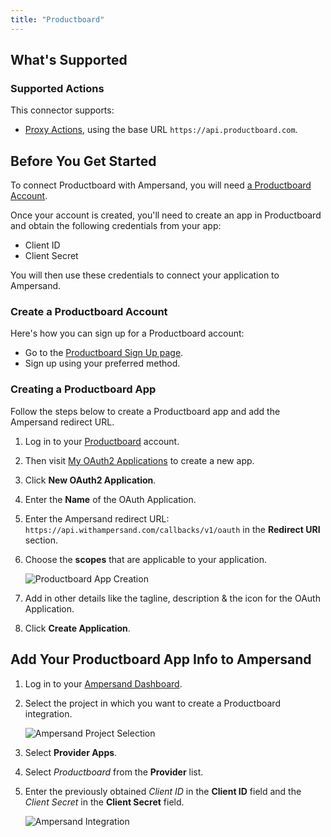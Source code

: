 ```yaml
---
title: "Productboard"
---
```


## What's Supported

### Supported Actions

This connector supports:
- [Proxy Actions](/define-integrations/proxy-actions), using the base URL `https://api.productboard.com`.

## Before You Get Started

To connect Productboard with Ampersand, you will need [a Productboard Account](https://app.productboard.com/register).

Once your account is created, you'll need to create an app in Productboard and obtain the following credentials from your app:

- Client ID
- Client Secret

You will then use these credentials to connect your application to Ampersand.

### Create a Productboard Account

Here's how you can sign up for a Productboard account:

- Go to the [Productboard Sign Up page](https://app.productboard.com/register).
- Sign up using your preferred method.

### Creating a Productboard App

Follow the steps below to create a Productboard app and add the Ampersand redirect URL.

1. Log in to your [Productboard](https://app.productboard.com/login) account.

2. Then visit [My OAuth2 Applications](https://app.productboard.com/oauth2/applications) to create a new app.

3. Click **New OAuth2 Application**.

4. Enter the **Name** of the OAuth Application.

5. Enter the Ampersand redirect URL: `https://api.withampersand.com/callbacks/v1/oauth` in the **Redirect URI** section.

6. Choose the **scopes** that are applicable to your application.

   ![Productboard App Creation](/images/provider-guides/productBoard_OAuth.gif)

7. Add in other details like the tagline, description & the icon for the OAuth Application.

8. Click **Create Application**.

## Add Your Productboard App Info to Ampersand

1. Log in to your [Ampersand Dashboard](https://dashboard.withampersand.com).

2. Select the project in which you want to create a Productboard integration.

   ![Ampersand Project Selection](/images/provider-guides/31a6a12-Ampersand.png)

3. Select **Provider Apps**.

4. Select _Productboard_ from the **Provider** list.

5. Enter the previously obtained _Client ID_ in the **Client ID** field and the _Client Secret_ in the **Client Secret** field.

   ![Ampersand Integration](/images/provider-guides/productBoard.gif)

